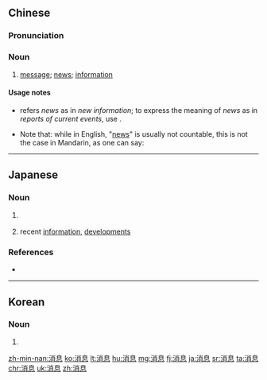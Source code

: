 ==Chinese==
{{zh-forms}}

===Pronunciation===
{{zh-pron
|m=xiāo息,tl=y
|ma=zh-xiāoxi.ogg
|c=siu1 sik1
|h=pfs=sêu-sit
|mn=siau-sit
|w=2xiau xiq
|cat=n
}}

===Noun===
{{zh-noun}}

# {{lb|zh|countable|uncountable}} [[message]]; [[news]]; [[information]] {{zh-mw|條|個}}
#: {{zh-x|我 有 一 個 好 消息{xi}，和 一 個 壞 消息{xi}，你 想 先 聽 哪 一 個？|I have good '''news''' and I have bad '''news''' - which one would you like to hear first?}}
#: {{zh-x|等 你 好 消息{xi}。|Look forward to hearing the good '''news'''.}}

====Usage notes====
* {{zh-l|消息}} refers ''news'' as in ''new information''; to express the meaning of ''news'' as in ''reports of current events'', use {{zh-l|新聞}}.
* Note that: while in English, "[[news]]" is usually not countable, this is not the case in Mandarin, as one can say:
*: {{zh-x|兩 個 消息{xi}，三 個 消息{xi}，等等|''Two pieces of '''news''', three pieces of '''news''', etc.''}}

{{zh-cat|Beginning}}

----

==Japanese==
{{ja-kanjitab|しょう|そく|yomi=on}}

===Noun===
{{ja-noun|しょうそく}}

# {{l|en|word|id=news, tidings}} {{gloss|news, tidings}}
# recent [[information]], [[development]]s

===References===
* {{R:Shogakukan}}

----

==Korean==
{{ko-hanjatab}}

===Noun===
{{ko-noun|hj|rv=|hangeul=소식}}

# {{hanja form of|소식|[[news]]}}

[[zh-min-nan:消息]]
[[ko:消息]]
[[lt:消息]]
[[hu:消息]]
[[mg:消息]]
[[fj:消息]]
[[ja:消息]]
[[sr:消息]]
[[ta:消息]]
[[chr:消息]]
[[uk:消息]]
[[zh:消息]]